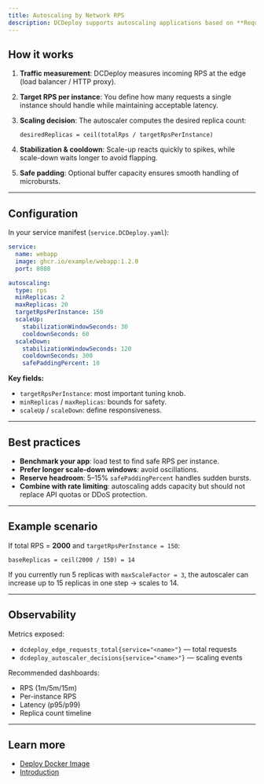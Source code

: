 ```yaml
---
title: Autoscaling by Network RPS
description: DCDeploy supports autoscaling applications based on **Requests Per Second (RPS)**. Unlike CPU or memory-based scaling, RPS-based scaling directly responds to real incoming traffic, ensuring applications scale in proportion to client demand.
---
```


## How it works

1. **Traffic measurement**: DCDeploy measures incoming RPS at the edge (load balancer / HTTP proxy).
2. **Target RPS per instance**: You define how many requests a single instance should handle while maintaining acceptable latency.
3. **Scaling decision**: The autoscaler computes the desired replica count:

   ```
   desiredReplicas = ceil(totalRps / targetRpsPerInstance)
   ```

4. **Stabilization & cooldown**: Scale-up reacts quickly to spikes, while scale-down waits longer to avoid flapping.
5. **Safe padding**: Optional buffer capacity ensures smooth handling of microbursts.

---

## Configuration

In your service manifest (`service.DCDeploy.yaml`):

```yaml
service:
  name: webapp
  image: ghcr.io/example/webapp:1.2.0
  port: 8080

autoscaling:
  type: rps
  minReplicas: 2
  maxReplicas: 20
  targetRpsPerInstance: 150
  scaleUp:
    stabilizationWindowSeconds: 30
    cooldownSeconds: 60
  scaleDown:
    stabilizationWindowSeconds: 120
    cooldownSeconds: 300
    safePaddingPercent: 10
```

**Key fields:**
- `targetRpsPerInstance`: most important tuning knob.
- `minReplicas` / `maxReplicas`: bounds for safety.
- `scaleUp` / `scaleDown`: define responsiveness.

---

## Best practices

- **Benchmark your app**: load test to find safe RPS per instance.
- **Prefer longer scale-down windows**: avoid oscillations.
- **Reserve headroom**: 5–15% `safePaddingPercent` handles sudden bursts.
- **Combine with rate limiting**: autoscaling adds capacity but should not replace API quotas or DDoS protection.

---

## Example scenario

If total RPS = **2000** and `targetRpsPerInstance = 150`:

```
baseReplicas = ceil(2000 / 150) = 14
```

If you currently run 5 replicas with `maxScaleFactor = 3`, the autoscaler can increase up to 15 replicas in one step → scales to 14.

---

## Observability

Metrics exposed:
- `dcdeploy_edge_requests_total{service="<name>"}` — total requests
- `dcdeploy_autoscaler_decisions{service="<name>"}` — scaling events

Recommended dashboards:
- RPS (1m/5m/15m)
- Per-instance RPS
- Latency (p95/p99)
- Replica count timeline

---

## Learn more

- [Deploy Docker Image](./deploy/deploy-docker-image)
- [Introduction](./introduction)